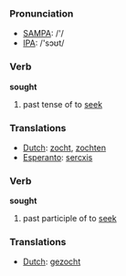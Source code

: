 === Pronunciation ===
*[[w:SAMPA|SAMPA]]: /'/
*[[w:IPA|IPA]]: /'sɔʊt/

=== Verb ===

'''sought'''

# past tense of to [[seek]]

=== Translations ===
*[[Dutch]]: [[zocht]], [[zochten]]
*[[Esperanto]]: [[sercxis]]

=== Verb ===

'''sought'''

# past participle of to [[seek]]

=== Translations ===
*[[Dutch]]: [[gezocht]]